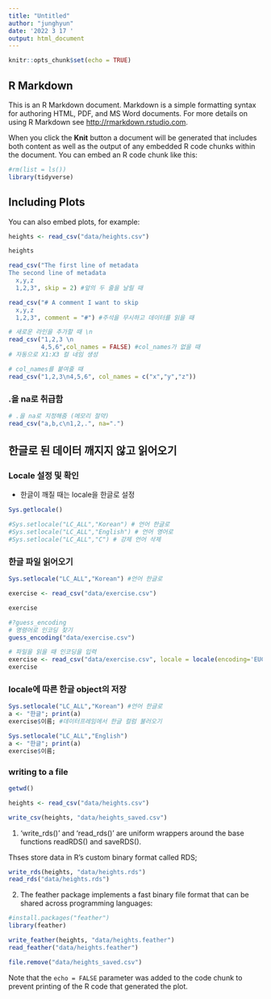 ---
title: "Untitled"
author: "junghyun"
date: '2022 3 17 '
output: html_document
---

```{r setup, include=FALSE}
knitr::opts_chunk$set(echo = TRUE)
```

## R Markdown

This is an R Markdown document. Markdown is a simple formatting syntax for authoring HTML, PDF, and MS Word documents. For more details on using R Markdown see <http://rmarkdown.rstudio.com>.

When you click the **Knit** button a document will be generated that includes both content as well as the output of any embedded R code chunks within the document. You can embed an R code chunk like this:

```{r message = FALSE}
#rm(list = ls())
library(tidyverse)
```

## Including Plots

You can also embed plots, for example:

```{r pressure, echo=FALSE}
heights <- read_csv("data/heights.csv")

heights

```
```{r}
read_csv("The first line of metadata
The second line of metadata
  x,y,z
  1,2,3", skip = 2) #앞의 두 줄을 날릴 때

read_csv("# A comment I want to skip
  x,y,z
  1,2,3", comment = "#") #주석을 무시하고 데이터를 읽을 때
```



```{r}
# 새로운 라인을 추가할 때 \n
read_csv("1,2,3 \n
         4,5,6",col_names = FALSE) #col_names가 없을 때
# 자동으로 X1:X3 컬 네임 생성
```

```{r}
# col_names를 붙여줄 때
read_csv("1,2,3\n4,5,6", col_names = c("x","y","z"))
```

### .을 na로 취급함
```{r}
# .을 na로 지정해줌 (메모리 절약)
read_csv("a,b,c\n1,2,.", na=".")
```

## 한글로 된 데이터 깨지지 않고 읽어오기
### Locale 설정 및 확인

- 한글이 깨질 때는 locale을 한글로 설정

```{r}
Sys.getlocale()

#Sys.setlocale("LC_ALL","Korean") # 언어 한글로
#Sys.setlocale("LC_ALL","English") # 언어 영어로
#Sys.setlocale("LC_ALL","C") # 강제 언어 삭제
```

### 한글 파일 읽어오기

```{r}
Sys.setlocale("LC_ALL","Korean") #언어 한글로

exercise <- read_csv("data/exercise.csv")

exercise

#?guess_encoding
# 명령어로 인코딩 찾기
guess_encoding("data/exercise.csv")

# 파일을 읽을 때 인코딩을 입력
exercise <- read_csv("data/exercise.csv", locale = locale(encoding='EUC-KR'))
exercise
```

### locale에 따른 한글 object의 저장

```{r}
Sys.setlocale("LC_ALL","Korean") #언어 한글로
a <- "한글"; print(a)
exercise$이름; #데이터프레임에서 한글 컬럼 불러오기

Sys.setlocale("LC_ALL","English")
a <- "한글"; print(a)
exercise$이름;

```

### writing to a file

```{r}
getwd()

heights <- read_csv("data/heights.csv")

write_csv(heights, "data/heights_saved.csv")
```


1. 'write_rds()' and 'read_rds()' are uniform wrappers around the base functions readRDS() and saveRDS().

Thses store data in R's custom binary format called RDS;

```{r}
write_rds(heights, "data/heights.rds")
read_rds("data/heights.rds")
```

2. The feather package implements a fast binary file format that can be shared across programming languages:

```{r}
#install.packages("feather")
library(feather)

write_feather(heights, "data/heights.feather")
read_feather("data/heights.feather")
```
```{r}
file.remove("data/heights_saved.csv")
```




Note that the `echo = FALSE` parameter was added to the code chunk to prevent printing of the R code that generated the plot.
